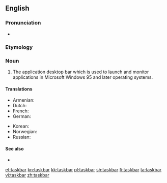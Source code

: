 ==English==

===Pronunciation===
* {{audio|en-uk-taskbar.ogg|Audio (UK)|lang=en}}

===Etymology===
{{compound|task|bar|lang=en}}

===Noun===
{{en-noun}}

# {{context|computing|lang=en}} The application desktop bar which is used to launch and monitor applications in Microsoft Windows 95 and later operating systems.

====Translations====
{{trans-top|taskbar}}
* Armenian: {{t|hy|խնդրագոտի|sc=Armn}}
* Dutch: {{t|nl|taakbalk|m}}
* French: {{t+|fr|barre des tâches|f}}
* German: {{t|de|Taskleiste|f}}
{{trans-mid}}
* Korean: {{t|ko|작업 표시줄|tr=jageop pyosijul}}
* Norwegian: {{t|no|oppgavelinje|c}}
* Russian: {{t|ru|пане́ль зада́ч|sc=Cyrl}}
{{trans-bottom}}

====See also====
* {{pedialite}}

[[et:taskbar]]
[[kn:taskbar]]
[[kk:taskbar]]
[[pl:taskbar]]
[[sh:taskbar]]
[[fi:taskbar]]
[[ta:taskbar]]
[[vi:taskbar]]
[[zh:taskbar]]